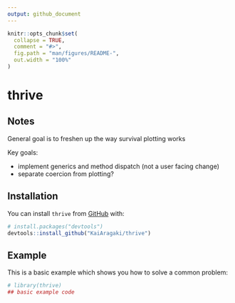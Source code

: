 ```yaml
---
output: github_document
---
```


<!-- README.md is generated from README.Rmd. Please edit that file -->

```r
knitr::opts_chunk$set(
  collapse = TRUE,
  comment = "#>",
  fig.path = "man/figures/README-",
  out.width = "100%"
)
```

# thrive

<!-- badges: start -->
<!-- badges: end -->

## Notes

General goal is to freshen up the way survival plotting works

Key goals:

- implement generics and method dispatch (not a user facing change)
- separate coercion from plotting?



## Installation


You can install `thrive` from [GitHub](https://github.com/) with:

``` r
# install.packages("devtools")
devtools::install_github("KaiAragaki/thrive")
```

## Example

This is a basic example which shows you how to solve a common problem:

```r
# library(thrive)
## basic example code
```
